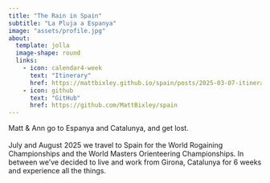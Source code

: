 ```yaml
---
title: "The Rain in Spain"
subtitle: "La Pluja a Espanya"
image: "assets/profile.jpg"
about:
  template: jolla
  image-shape: round
  links:
    - icon: calendar4-week
      text: "Itinerary"
      href: https://mattbixley.github.io/spain/posts/2025-03-07-itinerary/index.html
    - icon: github
      text: "GitHub"
      href: https://github.com/MattBixley/spain
---
```


Matt & Ann go to Espanya and Catalunya, and get lost.\
\
July and August 2025 we travel to Spain for the World Rogaining Championships and the World Masters Orienteering Championships. In between we've decided to live and work from Girona, Catalunya for 6 weeks and experience all the things.
